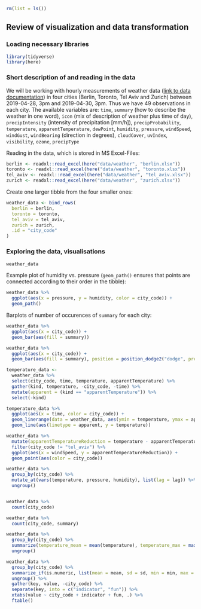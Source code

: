 ```r
rm(list = ls())
```


## Review of visualization and data transformation

### Loading necessary libraries

<!-- Setup 01-intro.R -->
```r
library(tidyverse)
library(here)
```

### Short description of and reading in the data

We will be working with hourly measurements of weather data ([link to data documentation](https://darksky.net/dev/docs)) in four cities (Berlin, Toronto, Tel Aviv and Zurich) between 2019-04-28, 3pm and 2019-04-30, 3pm.
Thus we have 49 observations in each city.
The available variables are: `time`,	`summary` (how to describe the weather in one word),	`icon`	(mix of description of weather plus time of day), `precipIntensity` (intensity of precipitation [mm/h]),	`precipProbability`,	`temperature`,	`apparentTemperature`,	`dewPoint`,	`humidity`,	`pressure`,	`windSpeed`,	`windGust`,	`windBearing` (direction in degrees),	`cloudCover`,	`uvIndex`,	`visibility`,	`ozone`,	`precipType`

Reading in the data, which is stored in MS Excel-Files:

<!-- Read all files -->
```r
berlin <- readxl::read_excel(here("data/weather", "berlin.xlsx"))
toronto <- readxl::read_excel(here("data/weather", "toronto.xlsx"))
tel_aviv <- readxl::read_excel(here("data/weather", "tel_aviv.xlsx"))
zurich <- readxl::read_excel(here("data/weather", "zurich.xlsx"))
```

Create one larger tibble from the four smaller ones:

<!-- Create ensemble dataset -->
```r
weather_data <- bind_rows(
  berlin = berlin,
  toronto = toronto,
  tel_aviv = tel_aviv,
  zurich = zurich,
  .id = "city_code"
)
```

### Exploring the data, visualisations

<!-- Show the data -->
```r
weather_data
```

Example plot of humidity vs. pressure (`geom_path()` ensures that points are connected according to their order in the tibble):

<!-- Visibility vs. humitidy -->
```r
weather_data %>%
  ggplot(aes(x = pressure, y = humidity, color = city_code)) +
  geom_path()
```

Barplots of number of occurences of `summary` for each city:

<!-- Summary -->
```r
weather_data %>%
  ggplot(aes(x = city_code)) +
  geom_bar(aes(fill = summary))

weather_data %>%
  ggplot(aes(x = city_code)) +
  geom_bar(aes(fill = summary), position = position_dodge2("dodge", preserve = "single"))
```


<!-- Temperature and apparent temperature -->
```r
temperature_data <-
  weather_data %>%
  select(city_code, time, temperature, apparentTemperature) %>%
  gather(kind, temperature, -city_code, -time) %>%
  mutate(apparent = (kind == "apparentTemperature")) %>%
  select(-kind)

temperature_data %>%
  ggplot(aes(x = time, color = city_code)) +
  geom_linerange(data = weather_data, aes(ymin = temperature, ymax = apparentTemperature)) +
  geom_line(aes(linetype = apparent, y = temperature))
```


<!-- Compute and plot temperature difference -->
```r
weather_data %>%
  mutate(apparentTemperatureReduction = temperature - apparentTemperature) %>%
  filter(city_code != "tel_aviv") %>%
  ggplot(aes(x = windSpeed, y = apparentTemperatureReduction)) +
  geom_point(aes(color = city_code))
```


<!-- Compute lag for temperature, pressure and humidity -->
```r
weather_data %>%
  group_by(city_code) %>%
  mutate_at(vars(temperature, pressure, humidity), list(lag = lag)) %>%
  ungroup()
```


<!-- How to compute temperature difference to previous hour? -->
```r

```


<!-- Count observations -->
```r
weather_data %>%
  count(city_code)

weather_data %>%
  count(city_code, summary)
```


<!-- Compute mean and max temperature -->
```r
weather_data %>%
  group_by(city_code) %>%
  summarize(temperature_mean = mean(temperature), temperature_max = max(temperature)) %>%
  ungroup()
```


<!-- Compute and display summary data for all numeric variables -->
```r
weather_data %>%
  group_by(city_code) %>%
  summarize_if(is.numeric, list(mean = mean, sd = sd, min = min, max = max)) %>%
  ungroup() %>%
  gather(key, value, -city_code) %>%
  separate(key, into = c("indicator", "fun")) %>%
  xtabs(value ~ city_code + indicator + fun, .) %>%
  ftable()
```
